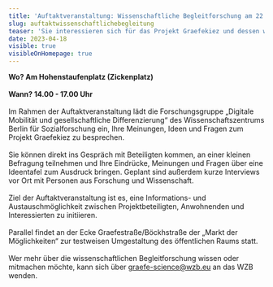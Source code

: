 ```yaml
---
title: 'Auftaktveranstaltung: Wissenschaftliche Begleitforschung am 22. April 2023'
slug: auftaktwissenschaftlichebegleitung
teaser: 'Sie interessieren sich für das Projekt Graefekiez und dessen wissenschaftliche Begleitforschung oder wollen mehr darüber erfahren? Dann kommen Sie vorbei und sprechen Sie mit Forschenden und Beteiligten.'
date: 2023-04-18
visible: true
visibleOnHomepage: true
---
```


**Wo? Am Hohenstaufenplatz (Zickenplatz)**\
\
**Wann? 14.00 - 17.00 Uhr**\
\
Im Rahmen der Auftaktveranstaltung lädt die Forschungsgruppe „Digitale Mobilität und gesellschaftliche Differenzierung“ des Wissenschaftszentrums Berlin für Sozialforschung ein, Ihre Meinungen, Ideen und Fragen zum Projekt Graefekiez zu besprechen.\
\
Sie können direkt ins Gespräch mit Beteiligten kommen, an einer kleinen Befragung teilnehmen und Ihre Eindrücke, Meinungen und Fragen über eine Ideentafel zum Ausdruck bringen. Geplant sind außerdem kurze Interviews vor Ort mit Personen aus Forschung und Wissenschaft.\
\
Ziel der Auftaktveranstaltung ist es, eine Informations- und Austauschmöglichkeit zwischen Projektbeteiligten, Anwohnenden und Interessierten zu initiieren.\
\
Parallel findet an der Ecke Graefestraße/Böckhstraße der „Markt der Möglichkeiten“ zur testweisen Umgestaltung des öffentlichen Raums statt.\
\
Wer mehr über die wissenschaftlichen Begleitforschung wissen oder mitmachen möchte, kann sich über [graefe-science@wzb.eu](mailto:graefe-science@wzb.eu) an das WZB wenden.
